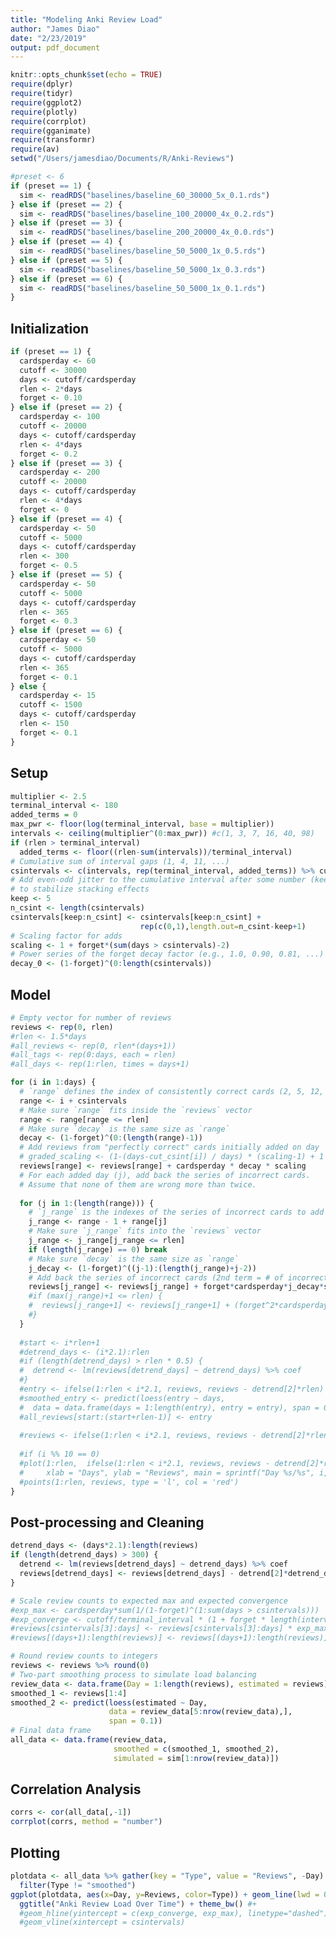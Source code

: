 ```yaml
---
title: "Modeling Anki Review Load"
author: "James Diao"
date: "2/23/2019"
output: pdf_document
---
```


```r
knitr::opts_chunk$set(echo = TRUE)
require(dplyr)
require(tidyr)
require(ggplot2)
require(plotly)
require(corrplot)
require(gganimate)
require(transformr)
require(av)
setwd("/Users/jamesdiao/Documents/R/Anki-Reviews")

#preset <- 6
if (preset == 1) {
  sim <- readRDS("baselines/baseline_60_30000_5x_0.1.rds")
} else if (preset == 2) {
  sim <- readRDS("baselines/baseline_100_20000_4x_0.2.rds")
} else if (preset == 3) {
  sim <- readRDS("baselines/baseline_200_20000_4x_0.0.rds")
} else if (preset == 4) {
  sim <- readRDS("baselines/baseline_50_5000_1x_0.5.rds")
} else if (preset == 5) {
  sim <- readRDS("baselines/baseline_50_5000_1x_0.3.rds")
} else if (preset == 6) {
  sim <- readRDS("baselines/baseline_50_5000_1x_0.1.rds")
}
```

## Initialization

```r
if (preset == 1) {
  cardsperday <- 60
  cutoff <- 30000
  days <- cutoff/cardsperday
  rlen <- 2*days
  forget <- 0.10
} else if (preset == 2) {
  cardsperday <- 100
  cutoff <- 20000
  days <- cutoff/cardsperday
  rlen <- 4*days
  forget <- 0.2
} else if (preset == 3) {
  cardsperday <- 200
  cutoff <- 20000
  days <- cutoff/cardsperday
  rlen <- 4*days
  forget <- 0
} else if (preset == 4) {
  cardsperday <- 50
  cutoff <- 5000
  days <- cutoff/cardsperday
  rlen <- 300
  forget <- 0.5
} else if (preset == 5) {
  cardsperday <- 50
  cutoff <- 5000
  days <- cutoff/cardsperday
  rlen <- 365
  forget <- 0.3
} else if (preset == 6) {
  cardsperday <- 50
  cutoff <- 5000
  days <- cutoff/cardsperday
  rlen <- 365
  forget <- 0.1
} else {
  cardsperday <- 15
  cutoff <- 1500
  days <- cutoff/cardsperday
  rlen <- 150
  forget <- 0.1
}
```

## Setup

```r
multiplier <- 2.5
terminal_interval <- 180
added_terms = 0
max_pwr <- floor(log(terminal_interval, base = multiplier))
intervals <- ceiling(multiplier^(0:max_pwr)) #c(1, 3, 7, 16, 40, 98)
if (rlen > terminal_interval) 
  added_terms <- floor((rlen-sum(intervals))/terminal_interval)
# Cumulative sum of interval gaps (1, 4, 11, ...)
csintervals <- c(intervals, rep(terminal_interval, added_terms)) %>% cumsum
# Add even-odd jitter to the cumulative interval after some number (keep)
# to stabilize stacking effects
keep <- 5
n_csint <- length(csintervals)
csintervals[keep:n_csint] <- csintervals[keep:n_csint] + 
                             rep(c(0,1),length.out=n_csint-keep+1)
# Scaling factor for adds
scaling <- 1 + forget*(sum(days > csintervals)-2)
# Power series of the forget decay factor (e.g., 1.0, 0.90, 0.81, ...)
decay_0 <- (1-forget)^(0:length(csintervals))
```

## Model

```r
# Empty vector for number of reviews
reviews <- rep(0, rlen)
#rlen <- 1.5*days
#all_reviews <- rep(0, rlen*(days+1))
#all_tags <- rep(0:days, each = rlen)
#all_days <- rep(1:rlen, times = days+1)

for (i in 1:days) {
  # `range` defines the index of consistently correct cards (2, 5, 12, ...)
  range <- i + csintervals
  # Make sure `range` fits inside the `reviews` vector
  range <- range[range <= rlen]
  # Make sure `decay` is the same size as `range`
  decay <- (1-forget)^(0:(length(range)-1))
  # Add reviews from "perfectly correct" cards initially added on day `i`
  # graded_scaling <- (1-(days-cut_csint[i]) / days) * (scaling-1) + 1
  reviews[range] <- reviews[range] + cardsperday * decay * scaling
  # For each added day (j), add back the series of incorrect cards. 
  # Assume that none of them are wrong more than twice.
  
  for (j in 1:(length(range))) {
    # `j_range` is the indexes of the series of incorrect cards to add back for each `j`
    j_range <- range - 1 + range[j]
    # Make sure `j_range` fits into the `reviews` vector
    j_range <- j_range[j_range <= rlen]
    if (length(j_range) == 0) break
    # Make sure `decay` is the same size as `range`
    j_decay <- (1-forget)^((j-1):(length(j_range)+j-2))
    # Add back the series of incorrect cards (2nd term = # of incorrect cards). 
    reviews[j_range] <- reviews[j_range] + forget*cardsperday*j_decay*scaling #)[j]
    #if (max(j_range)+1 <= rlen) {
    #  reviews[j_range+1] <- reviews[j_range+1] + (forget^2*cardsperday) * (1-forget)^(j-1)
    #}
  }
  
  #start <- i*rlen+1
  #detrend_days <- (i*2.1):rlen
  #if (length(detrend_days) > rlen * 0.5) {
  #  detrend <- lm(reviews[detrend_days] ~ detrend_days) %>% coef
  #}
  #entry <- ifelse(1:rlen < i*2.1, reviews, reviews - detrend[2]*rlen)
  #smoothed_entry <- predict(loess(entry ~ days, 
  #  data = data.frame(days = 1:length(entry), entry = entry), span = 0.1))
  #all_reviews[start:(start+rlen-1)] <- entry
  
  #reviews <- ifelse(1:rlen < i*2.1, reviews, reviews - detrend[2]*rlen)
  
  #if (i %% 10 == 0)
  #plot(1:rlen,  ifelse(1:rlen < i*2.1, reviews, reviews - detrend[2]*rlen), type = 'l', 
  #     xlab = "Days", ylab = "Reviews", main = sprintf("Day %s/%s", i, rlen))
  #points(1:rlen, reviews, type = 'l', col = 'red')
}
```

## Post-processing and Cleaning

```r
detrend_days <- (days*2.1):length(reviews)
if (length(detrend_days) > 300) {
  detrend <- lm(reviews[detrend_days] ~ detrend_days) %>% coef
  reviews[detrend_days] <- reviews[detrend_days] - detrend[2]*detrend_days
}

# Scale review counts to expected max and expected convergence
#exp_max <- cardsperday*sum(1/(1-forget)^(1:sum(days > csintervals)))
#exp_converge <- cutoff/terminal_interval * (1 + forget * length(intervals))
#reviews[csintervals[3]:days] <- reviews[csintervals[3]:days] * exp_max/max(reviews)
#reviews[(days+1):length(reviews)] <- reviews[(days+1):length(reviews)] * exp_converge/mean(reviews[days:(2*days)])

# Round review counts to integers
reviews <- reviews %>% round(0)
# Two-part smoothing process to simulate load balancing
review_data <- data.frame(Day = 1:length(reviews), estimated = reviews)
smoothed_1 <- reviews[1:4]
smoothed_2 <- predict(loess(estimated ~ Day, 
                      data = review_data[5:nrow(review_data),], 
                      span = 0.1))
# Final data frame
all_data <- data.frame(review_data, 
                       smoothed = c(smoothed_1, smoothed_2), 
                       simulated = sim[1:nrow(review_data)])
```

\newpage
## Correlation Analysis

```r
corrs <- cor(all_data[,-1])
corrplot(corrs, method = "number")
```

\newpage
## Plotting

```r
plotdata <- all_data %>% gather(key = "Type", value = "Reviews", -Day) %>% 
  filter(Type != "smoothed")
ggplot(plotdata, aes(x=Day, y=Reviews, color=Type)) + geom_line(lwd = 0.8) + 
  ggtitle("Anki Review Load Over Time") + theme_bw() #+ 
  #geom_hline(yintercept = c(exp_converge, exp_max), linetype="dashed") #+ 
  #geom_vline(xintercept = csintervals)
```
